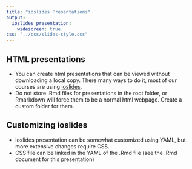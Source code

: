 ```yaml
---
title: "ioslides Presentations"
output:
  ioslides_presentation:
    widescreen: true
css: "../css/slides-style.css"
---
```


## HTML presentations

- You can create html presentations that can be viewed without downloading a local copy. There many ways to do it, most of our courses are using [ioslides](https://bookdown.org/yihui/rmarkdown/ioslides-presentation.html).
- Do not store .Rmd files for presentations in the root folder, or Rmarkdown will force them to be a normal html webpage. Create a custom folder for them.

## Customizing ioslides

- ioslides presentation can be somewhat customized using YAML, but more extensive changes require CSS.
- CSS file can be linked in the YAML of the .Rmd file (see the .Rmd document for this presentation)


